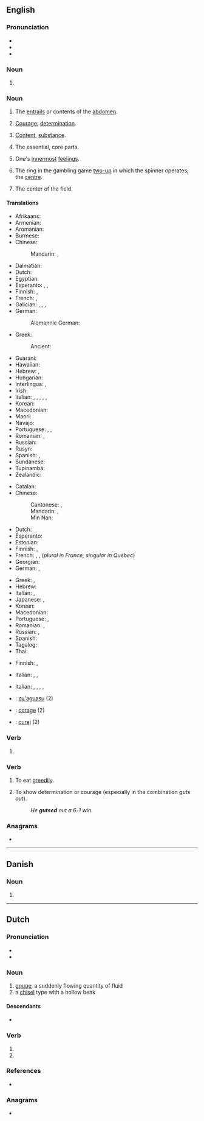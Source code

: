{{also|GUTs|Guts}}
==English==
{{wikipedia}}

===Pronunciation===
* {{IPA|en|/ɡʌts/}}
* {{audio|en|LL-Q1860 (eng)-Back ache-guts.wav|Audio}}
* {{rhymes|en|ʌts|s=1}}

===Noun===
{{head|en|noun form}}

# {{plural of|en|gut}}

===Noun===
{{en-plural noun}}

# The [[entrails]] or contents of the [[abdomen]].
#: {{syn|en|entrails|guttings|innards|insides|viscera}}
# {{lb|en|by extension|informal}} [[courage|Courage]]; [[determination]].
#: {{syn|en|pluck|id3=nerve|balls|q2=vulgar|nerve|Thesaurus:courage}}
#: {{ux|en|It must have taken some '''guts''' to speak in front of that audience.}}
#: {{ux|en|She doesn't take any nonsense from anyone—she's got '''guts'''.}}
# {{lb|en|informal}} [[content|Content]], [[substance]].
#: {{ux|en|His speech had no '''guts''' in it.}}
# {{lb|en|informal}} The essential, core parts.
#: {{ux|en|He knew all about the '''guts''' of the business, how things actually get done.}}
# {{lb|en|informal}} One's [[innermost]] [[feeling]]s.
#: {{ux|en|If you need someone to spill your '''guts''' out to, I'm here.}}
# {{lb|en|AU|NZ}} The ring in the gambling game [[two-up]] in which the spinner operates; the [[centre]].
# {{lb|en|Australian rules football|informal}} The center of the field.

====Translations====
{{trans-top|entrails}}
* Afrikaans: {{t+|af|ingewande}}
* Armenian: {{t+|hy|փորոտիք}}
* Aromanian: {{t|rup|matsã}}
* Burmese: {{t+|my|အူ|sc=Mymr}}
* Chinese:
*: Mandarin: {{t+|cmn|內臟|sc=Hani}}, {{t+|cmn|内脏|tr=nèizàng|sc=Hani}}
* Dalmatian: {{t|dlm|alaite}}
* Dutch: {{t+|nl|ingewanden|n-p}}
* Egyptian: {{t-egy|mẖtw|h=m-X:t*w-F51:Z2ss}}
* Esperanto: {{t|eo|intestoj|p}}, {{t|eo|intestaro}}, {{t|eo|viscero}}
* Finnish: {{t+|fi|sisäelimet}}, {{t+|fi|sisälmykset}}
* French: {{t+|fr|entrailles|f-p}}, {{t+|fr|tripes|f-p}}
* Galician: {{t|gl|tripada|f}}, {{t|gl|entrañas|f}}, {{t|gl|tripa|f-p|alt=tripas}}, {{t|gl|tripaxe|f}}
* German: {{t+|de|Eingeweide|n-p}}
*: Alemannic German: {{t|gsw|Gehüdel|n}}
* Greek: {{t+|el|έντερα|n-p}}
*: Ancient: {{t|grc|χολάδες|f-p}}
{{trans-mid}}
* Guaraní: {{t|gn|py'akue}}
* Hawaiian: {{t|haw|naʻau}}
* Hebrew: {{t+|he|מעיים|m-p|tr=me'áim}}, {{t+|he|קרביים|m-p|tr=qraváim}}
* Hungarian: {{t+|hu|bél}}
* Interlingua: {{t|ia|tripas|f-p}}, {{t|ia|entranias|f-p}}
* Irish: {{t|ga|inní|m-p}}
* Italian: {{t+|it|interiora|f-p}}, {{t+|it|viscere|f-p}}, {{t+|it|frattaglie|f-p}}, {{t+|it|rigaglie|f-p}}, {{t|it|corata|f}}, {{t+|it|coratella|f}}
* Korean: {{t+|ko|배알}}
* Macedonian: {{t|mk|црева|n-p}}
* Maori: {{t|mi|whēkau}}
* Navajo: {{t|nv|atsą́ siláí}}
* Portuguese: {{t+|pt|tripas|f-p}}, {{t|pt|vísceras|f-p}}, {{t|pt|entranhas|f-p}}
* Romanian: {{t+|ro|mațe|n-p}}, {{t+|ro|măruntaie|m-p}}
* Russian: {{t+|ru|кишки́|f-p}}
* Rusyn: {{t|rue|флякы}}
* Spanish: {{t+|es|tripas|f}}, {{t+|es|tripa|f}}
* Sundanese: {{t|su|peujit}}
* Tupinambá: {{t|tpn|py'a}}
* Zealandic: {{t|zea|dermen|p}}
{{trans-bottom}}

<!--Note: The translations in this table should be SLANG TERMS, where these exist-->
{{trans-top|(slang) courage}}
* Catalan: {{t+|ca|pebrots|m-p}}
* Chinese:
*: Cantonese: {{t|yue|膽|sc=Hani}}, {{t|yue|胆|tr=daam2|sc=Hani}}
*: Mandarin: {{t+|cmn|有種|sc=Hani}}, {{t+|cmn|有种|tr=yǒuzhǒng|sc=Hani}}
*: Min Nan: {{t+|nan|膽|tr=táⁿ, tám|sc=Hani}}
* Dutch: {{t+|nl|lef|n}}
* Esperanto: {{t-needed|eo}}
* Estonian: {{t-needed|et}}
* Finnish: {{t+|fi|pokka}}, {{t+|fi|kantti}}
* French: {{t+|fr|tripes|f-p}}, {{t+|fr|cran|m}}, {{t+|fr|guts|m}} (''plural in France; singular in Québec'')
* Georgian: {{t|ka|ტრაკი}}
* German: {{t+|de|Mumm|m}} {{qualifier|coll.}}, {{t+|de|Eier|n-p}} {{qualifier|vulgar}}
{{trans-mid}}
* Greek: {{t+|el|άντερα|n-p}}, {{t+|el|κότσια|n-p}}
* Hebrew: {{t+|he|אומץ|m|tr=ómetz}}
* Italian: {{t+|it|fegato|m}}, {{t+|it|coraggio|m}}
* Japanese: {{t|ja|根性|tr=konjō|sc=Jpan}}, {{t|ja|ガッツ|tr=gattsu|sc=Jpan}}
* Korean: {{t+|ko|배짱}}
* Macedonian: {{t|mk|мадиња|n-p}}
* Portuguese: {{t+|pt|fígado|m}}, {{t+|pt|estômago|m}}
* Romanian: {{t+|ro|inimă|f}}, {{t+|ro|suflet|n}}
* Russian: {{t+|ru|хра́брость|f}}, {{t+|ru|си́ла во́ли|f}}
* Spanish: {{t+|es|agallas|f-p}}
* Tagalog: {{t|tl|bayag}}
* Thai: {{t-needed|th}}
{{trans-bottom}}

{{trans-top|(slang) content; substance}}
* Finnish: {{t+|fi|sisältö}}, {{t+|fi|substanssi}}
{{trans-mid}}
* Italian: {{t+|it|contenuto|m}}, {{t+|it|sostanza|f}}, {{t+|it|costrutto|m}}
{{trans-bottom}}

{{trans-top|essentials; core parts}}
{{trans-mid}}
* Italian: {{t+|it|essenziale|m}}, {{t+|it|essenza|f}}, {{t+|it|cuore|m}}, {{t+|it|nucleo|m}}, {{t+|it|fondamenta|f-p}}
{{trans-bottom}}

{{checktrans-top}}
<!--NOTE: translations in the sense of "courage" must be ''slang terms'' where possible - some given below are standard terms.-->
* {{ttbc|gn}}: [[py'aguasu]] (2)
* {{ttbc|ia}}: [[corage]] (2)
* {{ttbc|ro}}: [[curaj]] (2)
{{trans-bottom}}

===Verb===
{{head|en|verb form}}

# {{en-third-person singular of|gut}}

===Verb===
{{en-verb}}

# {{lb|en|AU|informal}} To eat [[greedily]].
# {{lb|en|informal}} To show determination or courage (especially in the combination ''guts out'').
#: ''He '''gutsed''' out a 6-1 win.''

===Anagrams===
* {{anagrams|en|a=gstu|Gust|gust|tugs}}

----

==Danish==

===Noun===
{{head|da|noun form|g=c}}

# {{inflection of|da|gut||indef|gen|s}}

----

==Dutch==

===Pronunciation===
* {{audio|nl|Nl-guts.ogg|Audio}}
* {{rhymes|nl|ʏts|s=1}}

===Noun===
{{nl-noun|f|g2=m|-en|gutsje}}

# [[gouge]], a suddenly flowing quantity of fluid
# a [[chisel]] type with a hollow beak

====Descendants====
* {{desc|pap|eshi|bor=1}}

===Verb===
{{head|nl|verb form}}

# {{nl-verb form of|p=1|n=sg|t=pres|m=ind|gutsen}}
# {{nl-verb form of|m=imp|gutsen}}

===References===
* {{R:Koenen}}

===Anagrams===
* {{l|nl|stug}}